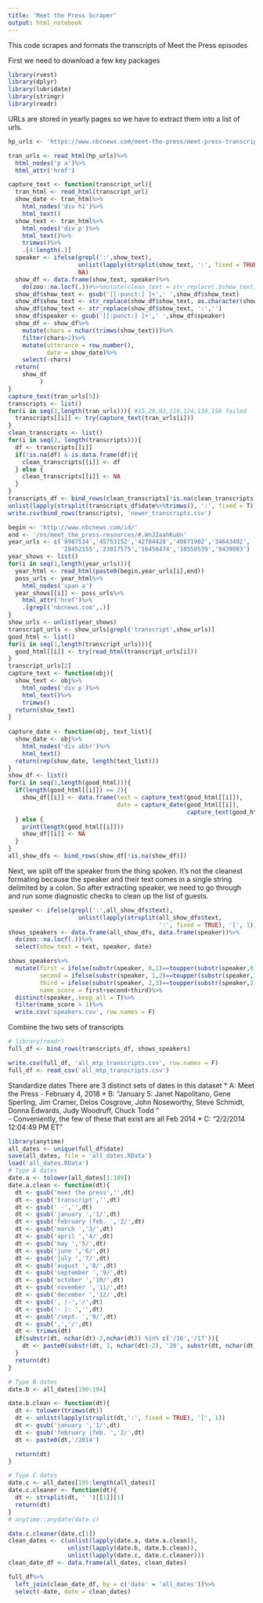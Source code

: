 ---
title: 'Meet the Press Scraper'
output: html_notebook
---

This code scrapes and formats the transcripts of Meet the Press episodes

First we need to download a few key packages
```{r}
library(rvest)
library(dplyr)
library(lubridate)
library(stringr)
library(readr)
```

URLs are stored in yearly pages so we have to extract them into a list of urls. 
```{r}
hp_urls <- 'https://www.nbcnews.com/meet-the-press/meet-press-transcripts-n51976'

tran_urls <- read_html(hp_urls)%>%
  html_nodes('p a')%>%
  html_attr('href')

capture_text <- function(transcript_url){
  tran_html <- read_html(transcript_url)
  show_date <- tran_html%>%
    html_nodes('div h1')%>%
    html_text()
  show_text <- tran_html%>%
    html_nodes('div p')%>%
    html_text()%>%
    trimws()%>%
    .[4:length(.)]
  speaker <- ifelse(grepl(':',show_text),
                    unlist(lapply(strsplit(show_text, ':', fixed = TRUE), '[', 1)),
                    NA)
  show_df <- data.frame(show_text, speaker)%>%
    do(zoo::na.locf(.))#%>%mutate(clean_text = str_replace(.$show_text, .$speaker, ''))
  show_df$show_text <- gsub('[[:punct:] ]+',' ',show_df$show_text)
  show_df$show_text <- str_replace(show_df$show_text, as.character(show_df$speaker),'')
  show_df$show_text <- str_replace(show_df$show_text, ':','')
  show_df$speaker <- gsub('[[:punct:] ]+',' ',show_df$speaker)
  show_df <- show_df%>%
    mutate(chars = nchar(trimws(show_text)))%>%
    filter(chars>2)%>%
    mutate(utterance = row_number(),
           date = show_date)%>%
    select(-chars)
  return(
    show_df
         )
}
capture_text(tran_urls[5])  
transcripts <- list()
for(i in seq(1,length(tran_urls))){ #15,29,93,119,124,139,150 failed
  transcripts[[i]] <- try(capture_text(tran_urls[i]))
}
clean_transcripts <- list()
for(i in seq(2, length(transcripts))){
  df <- transcripts[[i]]
  if(!is.na(df) & is.data.frame(df)){
    clean_transcripts[[i]] <- df
  } else {
    clean_transcripts[[i]] <- NA
  }
}
transcripts_df <- bind_rows(clean_transcripts[!is.na(clean_transcripts)])%>%select(-utterance)
unlist(lapply(strsplit(transcripts_df$date%>%trimws(), ':', fixed = T), '[', 1))
write.csv(bind_rows(transcripts), 'newer_transcripts.csv')
```

```{r}
begin <- 'http://www.nbcnews.com/id/'
end <- '/ns/meet_the_press-resources/#.WnJ2aahKuUn'
year_urls <- c('8987534','45753152','42784428','40871902','34643492',
               '28452155','23017575','16456474','10558539','9439083')
year_shows <- list()
for(i in seq(1,length(year_urls))){
  year_html <- read_html(paste0(begin,year_urls[i],end))
  poss_urls <- year_html%>%
    html_nodes('span a')
  year_shows[[i]] <- poss_urls%>%
    html_attr('href')%>%
    .[grepl('nbcnews.com',.)]
}
show_urls <- unlist(year_shows)
transcript_urls <- show_urls[grepl('transcript',show_urls)]
good_html <- list()
for(i in seq(1,length(transcript_urls))){
  good_html[[i]] <- try(read_html(transcript_urls[i]))
}
transcript_urls[2]
capture_text <- function(obj){
  show_text <- obj%>%
    html_nodes('div p')%>%
    html_text()%>%
    trimws()
  return(show_text)
}
  
capture_date <- function(obj, text_list){
  show_date <- obj%>%
    html_nodes('div abbr')%>%
    html_text()
  return(rep(show_date, length(text_list)))
}
show_df <- list()
for(i in seq(1,length(good_html))){
  if(length(good_html[[i]]) == 2){
    show_df[[i]] <- data.frame(text = capture_text(good_html[[i]]),
                               date = capture_date(good_html[[i]], 
                                                   capture_text(good_html[[i]])))
  } else {
    print(length(good_html[[i]]))
    show_df[[i]] <- NA
  }
}
all_show_dfs <- bind_rows(show_df[!is.na(show_df)])
```
Next, we split off the speaker from the thing spoken. It's not the cleanest formating because the speaker and their text comes in a single string delimited by a colon. So after extracting speaker, we need to go through and run some diagnostic checks to clean up the list of guests.
```{r}
speaker <- ifelse(grepl(':',all_show_dfs$text),
                    unlist(lapply(strsplit(all_show_dfs$text,
                                           ':', fixed = TRUE), '[', 1)),NA)
shows_speakers <- data.frame(all_show_dfs, data.frame(speaker))%>%
  do(zoo::na.locf(.))%>%
  select(show_text = text, speaker, date)

shows_speakers%>%
  mutate(first = ifelse(substr(speaker, 0,1)==toupper(substr(speaker,0,1)),1,0),
         second = ifelse(substr(speaker, 1,2)==toupper(substr(speaker,1,2)),1,0),
         third = ifelse(substr(speaker, 2,3)==toupper(substr(speaker,2,3)),1,0),
         name_score = first+second+third)%>%
  distinct(speaker,.keep_all = T)%>%
  filter(name_score > 1)%>%
  write.csv('speakers.csv', row.names = F)
```

Combine the two sets of transcripts
```{r}
# library(readr)
full_df <- bind_rows(transcripts_df, shows_speakers)

write.csv(full_df, 'all_mtp_transcripts.csv', row.names = F)
full_df <- read_csv('all_mtp_transcripts.csv')
```

Standardize dates
There are 3 distinct sets of dates in this dataset
  * A: Meet the Press - February 4, 2018
  * B: "\r\n            January 5: Janet Napolitano, Gene Sperling, Jim Cramer, Delos Cosgrove, John Noseworthy, Steve Schmidt, Donna Edwards, Judy Woodruff, Chuck Todd \r\n        "                                       
    - Conveniently, the few of these that exist are all Feb 2014
  * C: "2/2/2014 12:04:49 PM ET"  
```{r}
library(anytime)
all_dates <- unique(full_df$date)
save(all_dates, file = 'all_dates.RData')
load('all_dates.RData')
# Type A dates
date.a <- tolower(all_dates[1:189])
date.a.clean <- function(dt){
  dt <- gsub('meet the press','',dt)
  dt <- gsub('transcript','',dt)
  dt <- gsub(' -','',dt)
  dt <- gsub('january ','1/',dt)
  dt <- gsub('february |feb. ','2/',dt)
  dt <- gsub('march ','3/',dt)
  dt <- gsub('april ','4/',dt)
  dt <- gsub('may ','5/',dt)
  dt <- gsub('june ','6/',dt)
  dt <- gsub('july ','7/',dt)
  dt <- gsub('august ','8/',dt)
  dt <- gsub('september ','9/',dt)
  dt <- gsub('october ','10/',dt)
  dt <- gsub('november ','11/',dt)
  dt <- gsub('december ','12/',dt)
  dt <- gsub(', |-','/',dt)
  dt <- gsub('- |: ','',dt)
  dt <- gsub('/sept. ','9/',dt)
  dt <- gsub(',','/',dt)
  dt <- trimws(dt)
  if(substr(dt, nchar(dt)-2,nchar(dt)) %in% c('/16','/17')){
    dt <- paste0(substr(dt, 1, nchar(dt)-2), '20', substr(dt, nchar(dt)-1,nchar(dt)))
  }
  return(dt)
}

# Type B dates
date.b <- all_dates[190:194]

date.b.clean <- function(dt){
  dt <- tolower(trimws(dt))
  dt <- unlist(lapply(strsplit(dt,':', fixed = TRUE), '[', 1))
  dt <- gsub('january ','1/',dt)
  dt <- gsub('february |feb. ','2/',dt)
  dt <- paste0(dt,'/2014')

  return(dt)
}

# Type C dates
date.c <- all_dates[195:length(all_dates)]
date.c.cleaner <- function(dt){
  dt <- strsplit(dt, ' ')[[1]][1]
  return(dt)
}
# anytime::anydate(date.c)

date.c.cleaner(date.c[1])
clean_dates <- c(unlist(lapply(date.a, date.a.clean)),
                 unlist(lapply(date.b, date.b.clean)),
                 unlist(lapply(date.c, date.c.cleaner)))
clean_date_df <- data.frame(all_dates, clean_dates)
```

```{r}
full_df%>%
  left_join(clean_date_df, by = c('date' = 'all_dates'))%>%
  select(-date, date = clean_dates)
```


